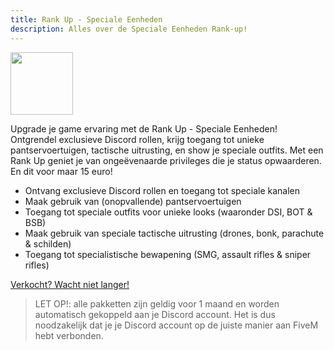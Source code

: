 ```yaml
---
title: Rank Up - Speciale Eenheden
description: Alles over de Speciale Eenheden Rank-up!
---
```

<img src="https://dunb17ur4ymx4.cloudfront.net/packages/images/7bb04d6d040d184a4fb6eba098a88b30887ca8b5.png" width="100" height="100"></img>

Upgrade je game ervaring met de Rank Up - Speciale Eenheden! Ontgrendel exclusieve Discord rollen, krijg toegang tot unieke pantservoertuigen, tactische uitrusting, en show je speciale outfits. Met een Rank Up geniet je van ongeëvenaarde privileges die je status opwaarderen. En dit voor maar 15 euro!

- Ontvang exclusieve Discord rollen en toegang tot speciale kanalen
- Maak gebruik van (onopvallende) pantservoertuigen
- Toegang tot speciale outfits voor unieke looks (waaronder DSI, BOT & BSB)
- Maak gebruik van speciale tactische uitrusting (drones, bonk, parachute & schilden)
- Toegang tot specialistische bewapening (SMG, assault rifles & sniper rifles)

[Verkocht? Wacht niet langer!](https://marketplace.teamsnaily.com/package/5410801)

> LET OP!: alle pakketten zijn geldig voor 1 maand en worden automatisch gekoppeld aan je Discord account. Het is dus noodzakelijk dat je je Discord account op de juiste manier aan FiveM hebt verbonden.
